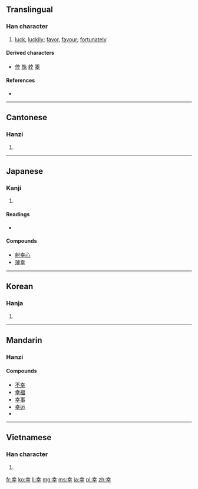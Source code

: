 {{also|倖|㚔|羍|辛}}
==Translingual==

===Han character===
{{Han char|rn=51|rad=干|as=05|sn=8|four=4040<sub>1</sub>|canj=土廿十 (GTJ)}}

# [[luck]], [[luckily]]; [[favor]], [[favour]]; [[fortunately]]

====Derived characters====
* [[倖]] [[執]] [[婞]] [[睪]]

====References====
* {{Han ref|kx=0341.010|dkj=09176|dj=0649.090|hdz=10434.080|uh=5E78|ud=24184|bh=A9AF|bd=43439}}

----

==Cantonese==

===Hanzi===
{{yue-hanzi|jyut=hang6|y=hang6}}

# {{defn|lang=yue|sort=干05}}

----

==Japanese==

===Kanji===
{{ja-kanji|grade=3|rs=干05}}

# {{defn|lang=ja|sort=干05}}

====Readings====
* {{ja-readings|goon=[[ぎょう]] (gyō) < [[ぎゃう]]|kanon=[[こう]] (kō) < [[かう]]|kun=[[さいわい]] (saiwai), [[しあわせ]] (shiawase), [[さち]] (sachi)|nadzuke=[[ゆき]] (yuki)}}

====Compounds====
* [[射幸心]]
* [[薄幸]]

----

==Korean==

===Hanja===
{{ko-hanja|hangeul=행|rv=haeng|mr=haeng}}

# {{defn|lang=ko|sort=干05}}

----

==Mandarin==

===Hanzi===
{{cmn-hanzi|pin=[[hán]] ([[han2]]), [[xìng]] ([[xing4]])|wg=han<sup>2</sup>, hsing<sup>4</sup>}}

====Compounds====
* [[不幸]]
* [[幸福]]
* [[幸事]]
* [[幸运]]
* {{defn|lang=cmn|sort=干05}}

----

==Vietnamese==

===Han character===
{{vi-hantu|[[hạnh]], [[may]]|rs=干05}}

# {{defn|lang=vi|sort=干05}}

[[fr:幸]]
[[ko:幸]]
[[li:幸]]
[[mg:幸]]
[[ms:幸]]
[[ja:幸]]
[[pl:幸]]
[[zh:幸]]